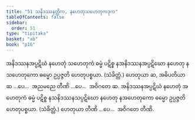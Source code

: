 ```yaml
---
title: "51 သနိဒဿနတ္တိက, နဟေတုသဟေတုကဒုက"
tableOfContents: false
sidebar:
  order: 51
type: "tipitaka"
basket: "ab"
book: "p16"
---
```



<DynamicBreadcrumb />

<Division number="94" book="p16" e="ch" v="40" p="273">

<Paragraph number="233" book="p16">
အနိဒဿနအပ္ပဋိဃံ နဟေတုံ သဟေတုကံ ဓမ္မံ ပဋိစ္စ နအနိဒဿနအပ္ပဋိဃော နဟေတု နသဟေတုကော ဓမ္မော ဥပ္ပဇ္ဇတိ ဟေတုပစ္စယာ. (သံခိတ္တံ.) ဟေတုယာ ဆ, အဓိပတိယာ ဆ …ပေ…  အညမညေ တီဏိ …ပေ…  အဝိဂတေ ဆ.
</Paragraph>

<Paragraph number="234" book="p16">
အနိဒဿနအပ္ပဋိဃံ နဟေတုံ အဟေတုကံ ဓမ္မံ ပဋိစ္စ နသနိဒဿနသပ္ပဋိဃော နဟေတု နအဟေတုကော ဓမ္မော ဥပ္ပဇ္ဇတိ ဟေတုပစ္စယာ. (သံခိတ္တံ.) ဟေတုယာ တီဏိ …ပေ…  အဝိဂတေ တီဏိ.
</Paragraph>
</Division>